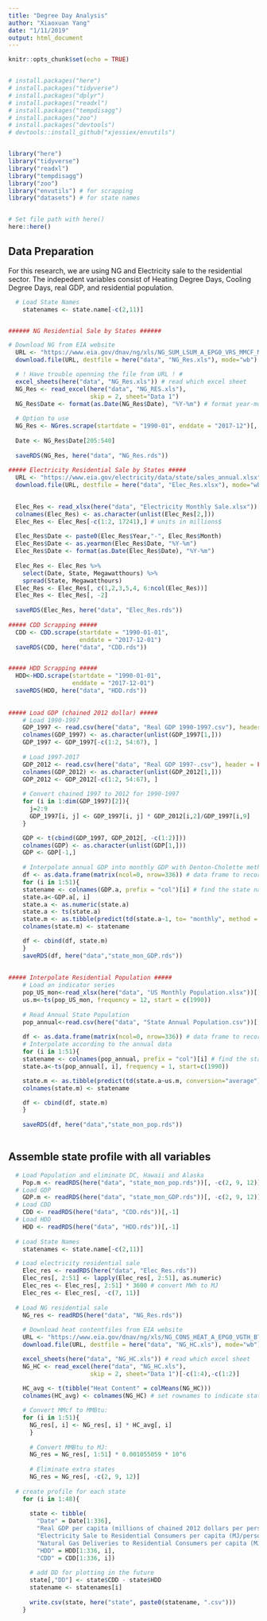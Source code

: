 ```yaml
---
title: "Degree Day Analysis"
author: "Xiaoxuan Yang"
date: "1/11/2019"
output: html_document
---
```


```r
knitr::opts_chunk$set(echo = TRUE)


# install.packages("here")
# install.packages("tidyverse")
# install.packages("dplyr")
# install.packages("readxl")
# install.packages("tempdisagg")
# install.packages("zoo")
# install.packages("devtools")
# devtools::install_github("xjessiex/envutils")


library("here")
library("tidyverse")
library("readxl")
library("tempdisagg")
library("zoo")
library("envutils") # for scrapping
library("datasets") # for state names


# Set file path with here()
here::here()
```

## Data Preparation 
For this research, we are using NG and Electricity sale to the residential sector. The indepedent variables consist of Heating Degree Days, Cooling Degree Days, real GDP, and residential population.

```r

  # Load State Names
    statenames <- state.name[-c(2,11)]


###### NG Residential Sale by States ######

# Download NG from EIA website
  URL <- "https://www.eia.gov/dnav/ng/xls/NG_SUM_LSUM_A_EPG0_VRS_MMCF_M.xls"
  download.file(URL, destfile = here("data", "NG_Res.xls"), mode="wb")

  # ! Have trouble openning the file from URL ! #
  excel_sheets(here("data", "NG_Res.xls")) # read which excel sheet
  NG_Res <- read_excel(here("data", "NG_RES.xls"), 
                       skip = 2, sheet="Data 1")
  NG_Res$Date <- format(as.Date(NG_Res$Date), "%Y-%m") # format year-month
  
  # Option to use 
  NG_Res <- NGres.scrape(startdate = "1990-01", enddate = "2017-12")[, -c(1,2)]
  
  Date <- NG_Res$Date[205:540]
  
  saveRDS(NG_Res, here("data", "NG_Res.rds"))
  
##### Electricity Residential Sale by States #####
  URL <- "https://www.eia.gov/electricity/data/state/sales_annual.xlsx"
  download.file(URL, destfile = here("data", "Elec_Res.xlsx"), mode="wb")

  
  Elec_Res <- read_xlsx(here("data", "Electricity Monthly Sale.xlsx"))[, 1:6]
  colnames(Elec_Res) <- as.character(unlist(Elec_Res[2,]))
  Elec_Res <- Elec_Res[-c(1:2, 17241),] # units in millions$
  
  Elec_Res$Date <- paste0(Elec_Res$Year,"-", Elec_Res$Month)
  Elec_Res$Date <- as.yearmon(Elec_Res$Date, "%Y-%m")
  Elec_Res$Date <- format(as.Date(Elec_Res$Date), "%Y-%m")
  
  Elec_Res <- Elec_Res %>%
    select(Date, State, Megawatthours) %>%
    spread(State, Megawatthours)
  Elec_Res <- Elec_Res[, c(1,2,3,5,4, 6:ncol(Elec_Res))]
  Elec_Res <- Elec_Res[, -2]
  
  saveRDS(Elec_Res, here("data", "Elec_Res.rds"))
  
##### CDD Scrapping #####  
  CDD <- CDD.scrape(startdate = "1990-01-01",
                    enddate = "2017-12-01")
  saveRDS(CDD, here("data", "CDD.rds"))


##### HDD Scrapping #####
  HDD<-HDD.scrape(startdate = "1990-01-01",
                  enddate = "2017-12-01")
  saveRDS(HDD, here("data", "HDD.rds"))
     
    
##### Load GDP (chained 2012 dollar) #####
    # Load 1990-1997 
    GDP_1997 <- read.csv(here("data", "Real GDP 1990-1997.csv"), header = FALSE)[c(-1:-4),-1]
    colnames(GDP_1997) <- as.character(unlist(GDP_1997[1,]))
    GDP_1997 <- GDP_1997[-c(1:2, 54:67), ]
    
    # Load 1997-2017
    GDP_2012 <- read.csv(here("data", "Real GDP 1997-.csv"), header = FALSE)[c(-1:-4),-1]
    colnames(GDP_2012) <- as.character(unlist(GDP_2012[1,]))
    GDP_2012 <- GDP_2012[-c(1:2, 54:67), ]
    
    # Convert chained 1997 to 2012 for 1990-1997
    for (i in 1:dim(GDP_1997)[2]){
      j=2:9
      GDP_1997[i, j] <- GDP_1997[i, j] * GDP_2012[i,2]/GDP_1997[i,9]
    }

    GDP <- t(cbind(GDP_1997, GDP_2012[, -c(1:2)]))
    colnames(GDP) <- as.character(unlist(GDP[1,]))
    GDP <- GDP[-1,]
    
    # Interpolate annual GDP into monthly GDP with Denton-Cholette method
    df <- as.data.frame(matrix(ncol=0, nrow=336)) # data frame to record the interpolated values
    for (i in 1:51){
    statename <- colnames(GDP.a, prefix = "col")[i] # find the state name
    state.a<-GDP.a[, i]
    state.a <- as.numeric(state.a)
    state.a <- ts(state.a)
    state.m <- as.tibble(predict(td(state.a~1, to= "monthly", method = "denton-cholette", conversion = "average")))
    colnames(state.m) <- statename

    df <- cbind(df, state.m)
    }
    saveRDS(df, here("data","state_mon_GDP.rds"))
    
    
##### Interpolate Residential Population #####
    # Load an indicator series
    pop_US_mon<-read_xlsx(here("data", "US Monthly Population.xlsx"))[,2]
    us.m<-ts(pop_US_mon, frequency = 12, start = c(1990))
    
    # Read Annual State Population
    pop_annual<-read.csv(here("data", "State Annual Population.csv"))[, -1]
     
    df <- as.data.frame(matrix(ncol=0, nrow=336)) # data frame to record the interpolated values
    # Interpolate according to the annual data
    for (i in 1:51){
    statename <- colnames(pop_annual, prefix = "col")[i] # find the state name
    state.a<-ts(pop_annual[, i], frequency = 1, start=c(1990))

    state.m <- as.tibble(predict(td(state.a~us.m, conversion="average")))
    colnames(state.m) <- statename

    df <- cbind(df, state.m)
    }
      
    saveRDS(df, here("data","state_mon_pop.rds"))
    
```

## Assemble state profile with all variables
```r
  # Load Population and eliminate DC, Hawaii and Alaska
    Pop.m <- readRDS(here("data", "state_mon_pop.rds"))[, -c(2, 9, 12)]
  # Load GDP
    GDP.m <- readRDS(here("data", "state_mon_GDP.rds"))[, -c(2, 9, 12)]
  # Load CDD
    CDD <- readRDS(here("data", "CDD.rds"))[,-1]
  # Load HDD
    HDD <- readRDS(here("data", "HDD.rds"))[,-1]
    
  # Load State Names
    statenames <- state.name[-c(2,11)]

  # Load electricity residential sale
    Elec_res <- readRDS(here("data", "Elec_Res.rds"))
    Elec_res[, 2:51] <- lapply(Elec_res[, 2:51], as.numeric)
    Elec_res <- Elec_res[, 2:51] * 3600 # convert MWh to MJ
    Elec_res <- Elec_res[, -c(7, 11)]
    
  # Load NG residential sale
    NG_res <- readRDS(here("data", "NG_Res.rds"))
    
    # Download heat contentfiles from EIA website
    URL <- "https://www.eia.gov/dnav/ng/xls/NG_CONS_HEAT_A_EPG0_VGTH_BTUCF_A.xls"
    download.file(URL, destfile = here("data", "NG_HC.xls"), mode="wb")

    excel_sheets(here("data", "NG_HC.xls")) # read which excel sheet
    NG_HC <- read_excel(here("data", "NG_HC.xls"), 
                       skip = 2, sheet="Data 1")[-c(1:4),-c(1:2)]
    
    HC_avg <- t(tibble("Heat Content" = colMeans(NG_HC)))
    colnames(HC_avg) <- colnames(NG_HC) # set rownames to indicate states

    # Convert MMcf to MMBtu:
    for (i in 1:51){
      NG_res[, i] <- NG_res[, i] * HC_avg[, i]
      }
      
      # Convert MMBtu to MJ:
      NG_res = NG_res[, 1:51] * 0.001055059 * 10^6
      
      # Eliminate extra states
      NG_res = NG_res[, -c(2, 9, 12)]
    
  # create profile for each state
    for (i in 1:48){
      
      state <- tibble(
        "Date" = Date[1:336],
        "Real GDP per capita (millions of chained 2012 dollars per person)" = GDP.m[1:336, i]/Pop.m[1:336, i],
        "Electricity Sale to Residential Consumers per capita (MJ/person)" = Elec_res[1:336, i]/Pop.m[1:336, i],
        "Natural Gas Deliveries to Residential Consumers per capita (MJ/person)" = NG_res[1:336, i]/Pop.m[1:336, i],
        "HDD" = HDD[1:336, i],
        "CDD" = CDD[1:336, i])
      
      # add DD for plotting in the future
      state[,"DD"] <- state$CDD - state$HDD
      statename <- statenames[i]
        
      write.csv(state, here("state", paste0(statename, ".csv")))
    }
```


